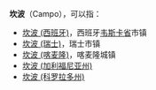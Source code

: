 '''坎波'''（Campo），可以指：

* [[坎波_(西班牙)|坎波 (西班牙)]]，西班牙[[韦斯卡省|韦斯卡省]]市镇
* [[坎波_(瑞士)|坎波 (瑞士)]]，瑞士市镇
* [[坎波_(喀麦隆)|坎波 (喀麦隆)]]，喀麦隆城镇
* [[坎波_(加利福尼亚州)|坎波 (加利福尼亚州)]]
* [[坎波_(科罗拉多州)|坎波 (科罗拉多州)]]

{{geodis|C}}